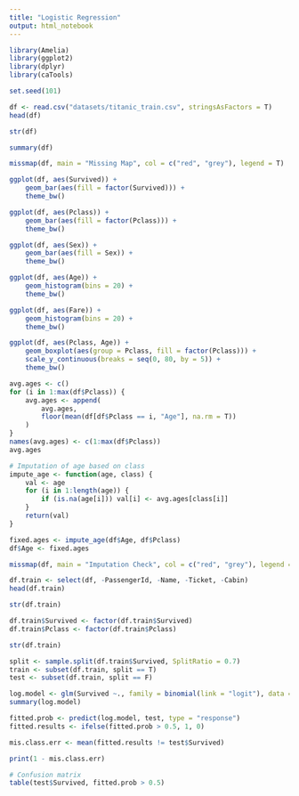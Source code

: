 ```yaml
---
title: "Logistic Regression"
output: html_notebook
---
```


```r
library(Amelia)
library(ggplot2)
library(dplyr)
library(caTools)

set.seed(101)
```

```r
df <- read.csv("datasets/titanic_train.csv", stringsAsFactors = T)
head(df)
```

```r
str(df)
```

```r
summary(df)
```

```r
missmap(df, main = "Missing Map", col = c("red", "grey"), legend = T)
```

```r
ggplot(df, aes(Survived)) + 
    geom_bar(aes(fill = factor(Survived))) + 
    theme_bw()
```

```r
ggplot(df, aes(Pclass)) + 
    geom_bar(aes(fill = factor(Pclass))) +
    theme_bw()
```

```r
ggplot(df, aes(Sex)) + 
    geom_bar(aes(fill = Sex)) +
    theme_bw()
```

```r
ggplot(df, aes(Age)) + 
    geom_histogram(bins = 20) +
    theme_bw()
```

```r
ggplot(df, aes(Fare)) + 
    geom_histogram(bins = 20) +
    theme_bw()
```

```r
ggplot(df, aes(Pclass, Age)) + 
    geom_boxplot(aes(group = Pclass, fill = factor(Pclass))) +
    scale_y_continuous(breaks = seq(0, 80, by = 5)) +
    theme_bw()
```

```r
avg.ages <- c()
for (i in 1:max(df$Pclass)) {
    avg.ages <- append(
        avg.ages, 
        floor(mean(df[df$Pclass == i, "Age"], na.rm = T))
    )
}
names(avg.ages) <- c(1:max(df$Pclass))
avg.ages
```

```r
# Imputation of age based on class
impute_age <- function(age, class) {
    val <- age
    for (i in 1:length(age)) {
        if (is.na(age[i])) val[i] <- avg.ages[class[i]]
    }
    return(val)
}
```

```r
fixed.ages <- impute_age(df$Age, df$Pclass)
df$Age <- fixed.ages
```

```r
missmap(df, main = "Imputation Check", col = c("red", "grey"), legend = T)
```

```r
df.train <- select(df, -PassengerId, -Name, -Ticket, -Cabin)
head(df.train)
```

```r
str(df.train)
```

```r
df.train$Survived <- factor(df.train$Survived)
df.train$Pclass <- factor(df.train$Pclass)
```

```r
str(df.train)
```

```r
split <- sample.split(df.train$Survived, SplitRatio = 0.7)
train <- subset(df.train, split == T)
test <- subset(df.train, split == F)
```

```r
log.model <- glm(Survived ~., family = binomial(link = "logit"), data = train)
summary(log.model)
```

```r
fitted.prob <- predict(log.model, test, type = "response")
fitted.results <- ifelse(fitted.prob > 0.5, 1, 0)
```

```r
mis.class.err <- mean(fitted.results != test$Survived)
```

```r
print(1 - mis.class.err)
```

```r
# Confusion matrix
table(test$Survived, fitted.prob > 0.5)
```
